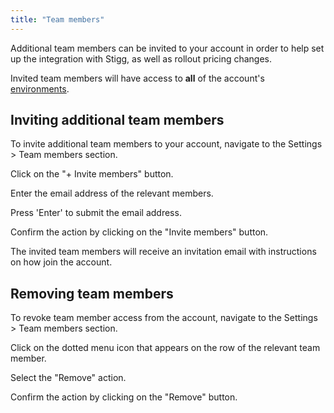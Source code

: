 ```yaml
---
title: "Team members"
---
```


Additional team members can be invited to your account in order to help set up the integration with Stigg, as well as rollout pricing changes.

Invited team members will have access to **all** of the account's [environments](environments).

## Inviting additional team members

To invite additional team members to your account, navigate to the Settings > Team members section.

Click on the "+ Invite members" button.

Enter the email address of the relevant members.

Press 'Enter' to submit the email address.

Confirm the action by clicking on the "Invite members" button.

The invited team members will receive an invitation email with instructions on how join the account.

  
## Removing team members

To revoke team member access from the account, navigate to the Settings > Team members section.

Click on the dotted menu icon that appears on the row of the relevant team member.

Select the "Remove" action.

Confirm the action by clicking on the "Remove" button.